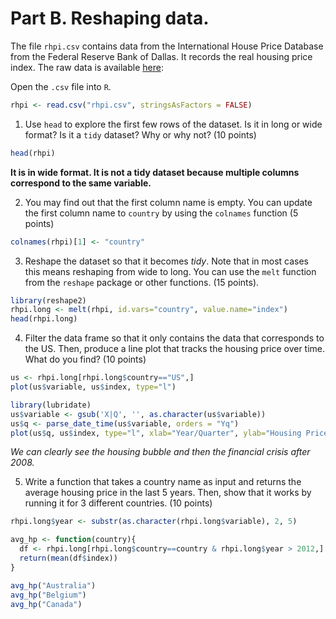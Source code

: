 # Part B. Reshaping data.

The file `rhpi.csv` contains data from the International House Price Database from the Federal Reserve Bank of Dallas. It records the real housing price index. The raw data is available [here](https://www.dallasfed.org/institute/houseprice/~/media/documents/institute/houseprice/hp1701.xlsx): 

Open the `.csv` file into `R`.

```r
rhpi <- read.csv("rhpi.csv", stringsAsFactors = FALSE)
```

1. Use `head` to explore the first few rows of the dataset. Is it in long or wide format? Is it a `tidy` dataset? Why or why not? (10 points)

```r
head(rhpi)
```

__It is in wide format. It is not a tidy dataset because multiple columns correspond to the same variable.__

2.  You may find out that the first column name is empty. You can update the first column name to `country` by using the `colnames` function (5 points)

```r
colnames(rhpi)[1] <- "country"
```

3. Reshape the dataset so that it becomes _tidy_. Note that in most cases this means reshaping from wide to long. You can use the `melt` function from the `reshape` package or other functions. (15 points).

```r
library(reshape2)
rhpi.long <- melt(rhpi, id.vars="country", value.name="index")
head(rhpi.long)
```

4. Filter the data frame so that it only contains the data that corresponds to the US. Then, produce a line plot that tracks the housing price over time. What do you find? (10 points)

```r
us <- rhpi.long[rhpi.long$country=="US",]
plot(us$variable, us$index, type="l")

library(lubridate)
us$variable <- gsub('X|Q', '', as.character(us$variable))
us$q <- parse_date_time(us$variable, orders = "Yq")
plot(us$q, us$index, type="l", xlab="Year/Quarter", ylab="Housing Price Index")
```

_We can clearly see the housing bubble and then the financial crisis after 2008._

5. Write a function that takes a country name as input and returns the average housing price in the last 5 years. Then, show that it works by running it for 3 different countries. (10 points)

```r
rhpi.long$year <- substr(as.character(rhpi.long$variable), 2, 5)

avg_hp <- function(country){
  df <- rhpi.long[rhpi.long$country==country & rhpi.long$year > 2012,]
  return(mean(df$index))
}

avg_hp("Australia")
avg_hp("Belgium")
avg_hp("Canada")

```




